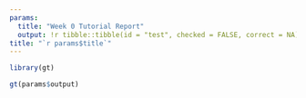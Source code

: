 ```yaml
---
params:
  title: "Week 0 Tutorial Report"
  output: !r tibble::tibble(id = "test", checked = FALSE, correct = NA)
title: "`r params$title`"
---
```


```r
library(gt)

```

```r
gt(params$output)
```
